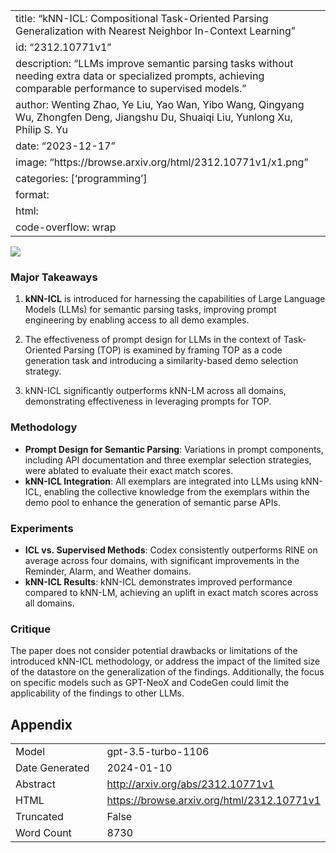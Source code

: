 
---
title: "kNN-ICL: Compositional Task-Oriented Parsing Generalization with Nearest Neighbor In-Context Learning"
id: "2312.10771v1"
description: "LLMs improve semantic parsing tasks without needing extra data or specialized prompts, achieving comparable performance to supervised models."
author: Wenting Zhao, Ye Liu, Yao Wan, Yibo Wang, Qingyang Wu, Zhongfen Deng, Jiangshu Du, Shuaiqi Liu, Yunlong Xu, Philip S. Yu
date: "2023-12-17"
image: "https://browse.arxiv.org/html/2312.10771v1/x1.png"
categories: ['programming']
format:
  html:
    code-overflow: wrap
---

![](https://browse.arxiv.org/html/2312.10771v1/x1.png)

### Major Takeaways

1. **kNN-ICL** is introduced for harnessing the capabilities of Large Language Models (LLMs) for semantic parsing tasks, improving prompt engineering by enabling access to all demo examples.
  
2. The effectiveness of prompt design for LLMs in the context of Task-Oriented Parsing (TOP) is examined by framing TOP as a code generation task and introducing a similarity-based demo selection strategy.

3. kNN-ICL significantly outperforms kNN-LM across all domains, demonstrating effectiveness in leveraging prompts for TOP.

### Methodology
- **Prompt Design for Semantic Parsing**: Variations in prompt components, including API documentation and three exemplar selection strategies, were ablated to evaluate their exact match scores.
- **kNN-ICL Integration**: All exemplars are integrated into LLMs using kNN-ICL, enabling the collective knowledge from the exemplars within the demo pool to enhance the generation of semantic parse APIs.

### Experiments
- **ICL vs. Supervised Methods**: Codex consistently outperforms RINE on average across four domains, with significant improvements in the Reminder, Alarm, and Weather domains.
- **kNN-ICL Results**: kNN-ICL demonstrates improved performance compared to kNN-LM, achieving an uplift in exact match scores across all domains.

### Critique
The paper does not consider potential drawbacks or limitations of the introduced kNN-ICL methodology, or address the impact of the limited size of the datastore on the generalization of the findings. Additionally, the focus on specific models such as GPT-NeoX and CodeGen could limit the applicability of the findings to other LLMs.

## Appendix

|          |          |
|----------|----------|
| Model     | gpt-3.5-turbo-1106       |
| Date Generated     | 2024-01-10       |
| Abstract | [http://arxiv.org/abs/2312.10771v1](http://arxiv.org/abs/2312.10771v1)        |
| HTML     | [https://browse.arxiv.org/html/2312.10771v1](https://browse.arxiv.org/html/2312.10771v1)       |
| Truncated       | False       |
| Word Count       | 8730       |